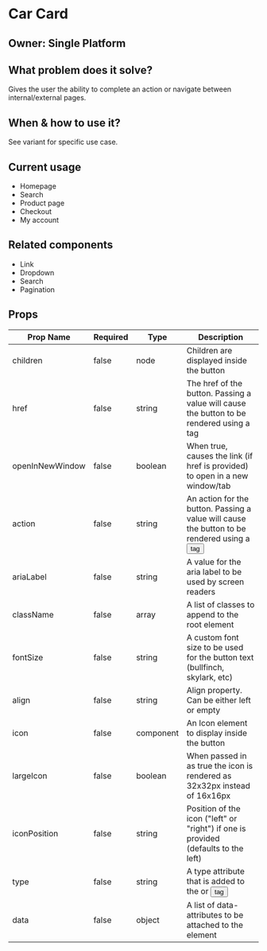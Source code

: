# Car Card

## Owner: Single Platform

## What problem does it solve?

Gives the user the ability to complete an action or navigate between internal/external pages.

## When & how to use it?

See variant for specific use case.

## Current usage

- Homepage
- Search
- Product page
- Checkout
- My account

## Related components

- Link
- Dropdown
- Search
- Pagination

## Props

| Prop Name       | Required | Type      | Description                                                                                          |
| --------------- | -------- | --------- | ---------------------------------------------------------------------------------------------------- |
| children        | false    | node      | Children are displayed inside the button                                                             |
| href            | false    | string    | The href of the button. Passing a value will cause the button to be rendered using a <a/> tag        |
| openInNewWindow | false    | boolean   | When true, causes the link (if href is provided) to open in a new window/tab                         |
| action          | false    | string    | An action for the button. Passing a value will cause the button to be rendered using a <button/> tag |
| ariaLabel       | false    | string    | A value for the aria label to be used by screen readers                                              |
| className       | false    | array     | A list of classes to append to the root element                                                      |
| fontSize        | false    | string    | A custom font size to be used for the button text (bullfinch, skylark, etc)                          |
| align           | false    | string    | Align property. Can be either left or empty                                                          |
| icon            | false    | component | An Icon element to display inside the button                                                         |
| largeIcon       | false    | boolean   | When passed in as true the icon is rendered as 32x32px instead of 16x16px                            |
| iconPosition    | false    | string    | Position of the icon ("left" or "right") if one is provided (defaults to the left)                   |
| type            | false    | string    | A type attribute that is added to the <a/> or <button /> tag                                         |
| data            | false    | object    | A list of data-attributes to be attached to the element                                              |
